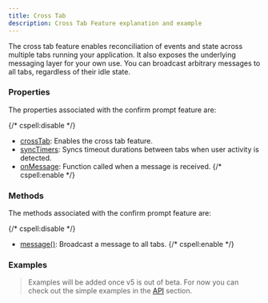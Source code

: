 ```yaml
---
title: Cross Tab
description: Cross Tab Feature explanation and example
---
```


The cross tab feature enables reconciliation of events and state across multiple
tabs running your application. It also exposes the underlying messaging layer for
your own use. You can broadcast arbitrary messages to all tabs, regardless of
their idle state.

### Properties

The properties associated with the confirm prompt feature are:

{/* cspell:disable */}
- [crossTab](/docs/api/props#crosstab): Enables the cross tab feature.
- [syncTimers](/docs/api/props#synctimers): Syncs timeout durations between tabs when user activity is detected.
- [onMessage](/docs/api/props#onprompt): Function called when a message is received.
{/* cspell:enable */}

### Methods

The methods associated with the confirm prompt feature are:

{/* cspell:disable */}
- [message()](/docs/api/methods#message): Broadcast a message to all tabs.
{/* cspell:enable */}

### Examples

> Examples will be added once v5 is out of beta. For now you can check out the
> simple examples in the [API](/docs/api/use-idle-timer) section.